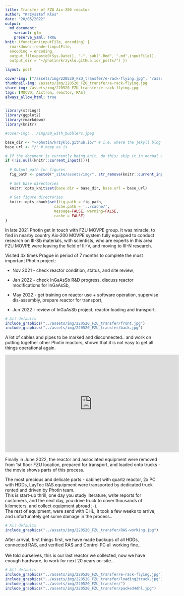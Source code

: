 ```yaml
---
title: Transfer of FZU Aix-200 reactor
author: "Krzysztof Kłos"
date: "20/05/2022"
output:
  md_document:
    variant: gfm
    preserve_yaml: TRUE
knit: (function(inputFile, encoding) {
  rmarkdown::render(inputFile, 
  encoding = encoding, 
  output_file=paste0(Sys.Date(), "-", sub(".Rmd", ".md",inputFile)), 
  output_dir = "~/photin/krzyklo.github.io/_posts/") })
  
layout: post

cover-img: ["/assets/img/220520_FZU_transfer/e-rack-flying.jpg", "/assets/img/220520_FZU_transfer/loading2truck.jpg", "/assets/img/220520_FZU_transfer/RAS-working.jpg", "/assets/img/220520_FZU_transfer/FZU-Software.png"] 
thumbnail-img: /assets/img/220520_FZU_transfer/e-rack-flying.jpg
share-img: /assets/img/220520_FZU_transfer/e-rack-flying.jpg
tags: [MOCVD, Aixtron, reactor, RAS]
always_allow_html: true
---
```


```r
library(stringr)
library(ggplot2)
library(rmarkdown)
library(knitr)

#cover-img: ../img/E0_with_bubblers.jpeg

```



```r
base_dir <- "~/photin/krzyklo.github.io/" # i.e. where the jekyll blog is on the hard drive.
base_url <- "/" # keep as is

# If the document is currently being knit, do this; skip it in normal execution
if (!is.null(knitr::current_input())){
  
  # Output path for figures
  fig_path <- paste0("_site/assets/img/", str_remove(knitr::current_input(), ".Rmd"), "/")
  
  # Set base directories
  knitr::opts_knit$set(base.dir = base_dir, base.url = base_url)
  
  # Set figure directories
  knitr::opts_chunk$set(fig.path = fig_path,
                      cache.path = '../cache/',
                      message=FALSE, warning=FALSE,
                      cache = FALSE)
}

```

In late 2021 Photin get in touch with FZU MOVPE group.
It was miracle, to find in nearby country Aix-200 MOVPE system fully equipped to conduct research on III-Sb materials, with scientists, who are experts in this area.  
FZU MOVPE were leaving the field of III-V, and moving to III-N research.  

Visited 4x times Prague in period of 7 months to complete the most important Photin project:

- Nov 2021 - check reactor condition, status, and site review,  

- Jan 2022 - check InGaAsSb R&D progress, discuss reactor modifications for InGaAsSb,  

- May 2022 - get training on reactor use + software operation, supervise dis-assembly, prepare reactor for transport,  

- Jun 2022 - review of InGaAsSb project, reactor loading and transport.  


```r
# All defaults
include_graphics("../assets/img/220520_FZU_transfer/front.jpg")
include_graphics("../assets/img/220520_FZU_transfer/back.jpg")
```

A lot of cables and pipes to be marked and disconnected.. and work on putting together other Photin reactors, shown that it is not easy to get all things operational again.  

<iframe width="560" height="315" src="https://youtube.com/embed/4R3xLsiTgg0" frameborder="0" allow="autoplay; encrypted-media" allowfullscreen></iframe>

Finally in June 2022, the reactor and associated equipment were removed from 1st floor FZU location, prepared for transport, and loaded onto trucks - the movie shows parts of this process.  

The most precious and delicate parts - cabinet with quartz reactor, 2x PC with HDDs, LayTec RAS equipment were transported by dedicated truck rented and driven by Photin team.   
This is start-up thrill, one day you study literature, write reports for customers, and the next day, you drive truck to cover thousands of kilometers, and collect equipment abroad ;-).  
The rest of equipment, were send with DHL, it took a few weeks to arrive, and unfortunately get some damage in the process.. 

```r
# All defaults
include_graphics("../assets/img/220520_FZU_transfer/RAS-working.jpg")

```

After arrival, first things first, we have made backups of all HDDs, connected RAS, and verified RAS and Control PC all working fine..   
<BR>
We told ourselves, this is our last reactor we collected, now we have enough hardware, to work for next 20 years on-site...  

```r
# All defaults
include_graphics("../assets/img/220520_FZU_transfer/e-rack-flying.jpg")
include_graphics("../assets/img/220520_FZU_transfer/loading2truck.jpg")
include_graphics("../assets/img/220520_FZU_transfer/")
include_graphics("../assets/img/220520_FZU_transfer/packed4dhl.jpg")
```

